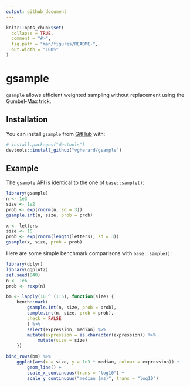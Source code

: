 ```yaml
---
output: github_document
---
```


<!-- README.md is generated from README.Rmd. Please edit that file -->

```r
knitr::opts_chunk$set(
  collapse = TRUE,
  comment = "#>",
  fig.path = "man/figures/README-",
  out.width = "100%"
)
```

# gsample

<!-- badges: start -->
<!-- badges: end -->

`gsample` allows efficient weighted sampling without replacement using the
Gumbel-Max trick.

## Installation

You can install `gsample` from [GitHub](https://github.com/vgherard/gsample) 
with:

``` r
# install.packages("devtools")
devtools::install_github("vgherard/gsample")
```
## Example

The `gsample` API is identical to the one of `base::sample()`:

```r
library(gsample)
n <- 1e3
size <- 1e2
prob <- exp(rnorm(n, sd = 3))
gsample.int(n, size, prob = prob)
```

```r
x <- letters
size <- 10
prob <- exp(rnorm(length(letters), sd = 3))
gsample(x, size, prob = prob)
```

Here are some simple benchmark comparisons with `base::sample()`:

```r
library(dplyr)
library(ggplot2)
set.seed(840)
n <- 1e6
prob <- rexp(n)

bm <- lapply(10 ^ (1:5), function(size) {
	bench::mark(
		gsample.int(n, size, prob = prob),
		sample.int(n, size, prob = prob),
		check = FALSE
		) %>%
		select(expression, median) %>%
		mutate(expression = as.character(expression)) %>%
       		mutate(size = size)
	}) 

bind_rows(bm) %>%
	ggplot(aes(x = size, y = 1e3 * median, colour = expression)) +
		geom_line() +
		scale_x_continuous(trans = "log10") +
		scale_y_continuous("median (ms)", trans = "log10")

```
